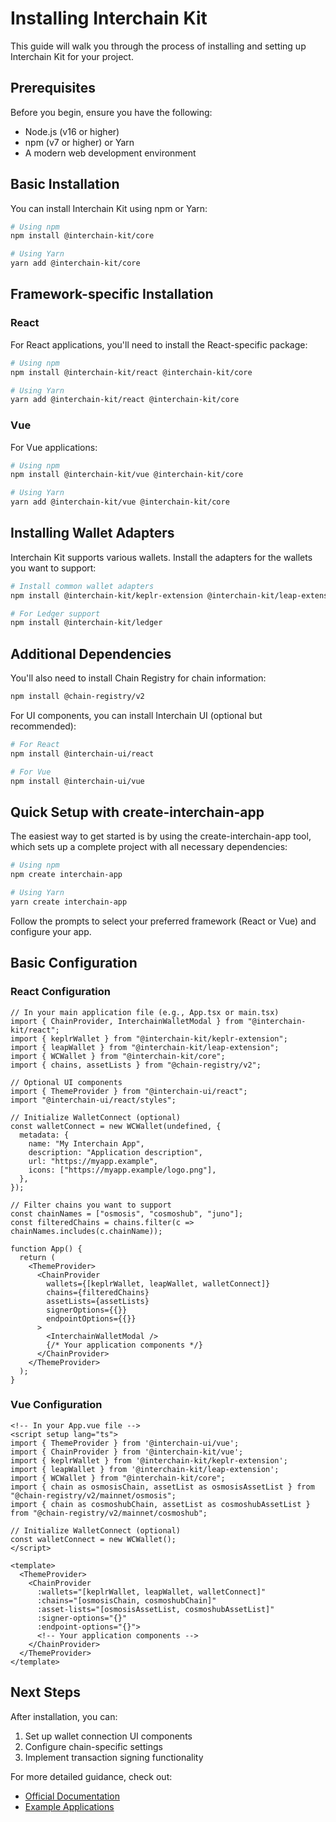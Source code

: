 # Installing Interchain Kit

This guide will walk you through the process of installing and setting up Interchain Kit for your project.

## Prerequisites

Before you begin, ensure you have the following:

- Node.js (v16 or higher)
- npm (v7 or higher) or Yarn
- A modern web development environment

## Basic Installation

You can install Interchain Kit using npm or Yarn:

```bash
# Using npm
npm install @interchain-kit/core

# Using Yarn
yarn add @interchain-kit/core
```

## Framework-specific Installation

### React

For React applications, you'll need to install the React-specific package:

```bash
# Using npm
npm install @interchain-kit/react @interchain-kit/core

# Using Yarn
yarn add @interchain-kit/react @interchain-kit/core
```

### Vue

For Vue applications:

```bash
# Using npm
npm install @interchain-kit/vue @interchain-kit/core

# Using Yarn
yarn add @interchain-kit/vue @interchain-kit/core
```

## Installing Wallet Adapters

Interchain Kit supports various wallets. Install the adapters for the wallets you want to support:

```bash
# Install common wallet adapters
npm install @interchain-kit/keplr-extension @interchain-kit/leap-extension @interchain-kit/cosmostation-extension

# For Ledger support
npm install @interchain-kit/ledger
```

## Additional Dependencies

You'll also need to install Chain Registry for chain information:

```bash
npm install @chain-registry/v2
```

For UI components, you can install Interchain UI (optional but recommended):

```bash
# For React
npm install @interchain-ui/react

# For Vue
npm install @interchain-ui/vue
```

## Quick Setup with create-interchain-app

The easiest way to get started is by using the create-interchain-app tool, which sets up a complete project with all necessary dependencies:

```bash
# Using npm
npm create interchain-app

# Using Yarn
yarn create interchain-app
```

Follow the prompts to select your preferred framework (React or Vue) and configure your app.

## Basic Configuration

### React Configuration

```tsx
// In your main application file (e.g., App.tsx or main.tsx)
import { ChainProvider, InterchainWalletModal } from "@interchain-kit/react";
import { keplrWallet } from "@interchain-kit/keplr-extension";
import { leapWallet } from "@interchain-kit/leap-extension";
import { WCWallet } from "@interchain-kit/core";
import { chains, assetLists } from "@chain-registry/v2";

// Optional UI components
import { ThemeProvider } from "@interchain-ui/react";
import "@interchain-ui/react/styles";

// Initialize WalletConnect (optional)
const walletConnect = new WCWallet(undefined, {
  metadata: {
    name: "My Interchain App",
    description: "Application description",
    url: "https://myapp.example",
    icons: ["https://myapp.example/logo.png"],
  },
});

// Filter chains you want to support
const chainNames = ["osmosis", "cosmoshub", "juno"];
const filteredChains = chains.filter(c => chainNames.includes(c.chainName));

function App() {
  return (
    <ThemeProvider>
      <ChainProvider
        wallets={[keplrWallet, leapWallet, walletConnect]}
        chains={filteredChains}
        assetLists={assetLists}
        signerOptions={{}}
        endpointOptions={{}}
      >
        <InterchainWalletModal />
        {/* Your application components */}
      </ChainProvider>
    </ThemeProvider>
  );
}
```

### Vue Configuration

```vue
<!-- In your App.vue file -->
<script setup lang="ts">
import { ThemeProvider } from '@interchain-ui/vue';
import { ChainProvider } from '@interchain-kit/vue';
import { keplrWallet } from '@interchain-kit/keplr-extension';
import { leapWallet } from '@interchain-kit/leap-extension';
import { WCWallet } from "@interchain-kit/core";
import { chain as osmosisChain, assetList as osmosisAssetList } from "@chain-registry/v2/mainnet/osmosis";
import { chain as cosmoshubChain, assetList as cosmoshubAssetList } from "@chain-registry/v2/mainnet/cosmoshub";

// Initialize WalletConnect (optional)
const walletConnect = new WCWallet();
</script>

<template>
  <ThemeProvider>
    <ChainProvider 
      :wallets="[keplrWallet, leapWallet, walletConnect]"
      :chains="[osmosisChain, cosmoshubChain]"
      :asset-lists="[osmosisAssetList, cosmoshubAssetList]"
      :signer-options="{}"
      :endpoint-options="{}">
      <!-- Your application components -->
    </ChainProvider>
  </ThemeProvider>
</template>
```

## Next Steps

After installation, you can:

1. Set up wallet connection UI components
2. Configure chain-specific settings
3. Implement transaction signing functionality

For more detailed guidance, check out:
- [Official Documentation](https://docs.hyperweb.io/interchain-kit)
- [Example Applications](https://github.com/hyperweb-io/interchain-kit/tree/main/examples)